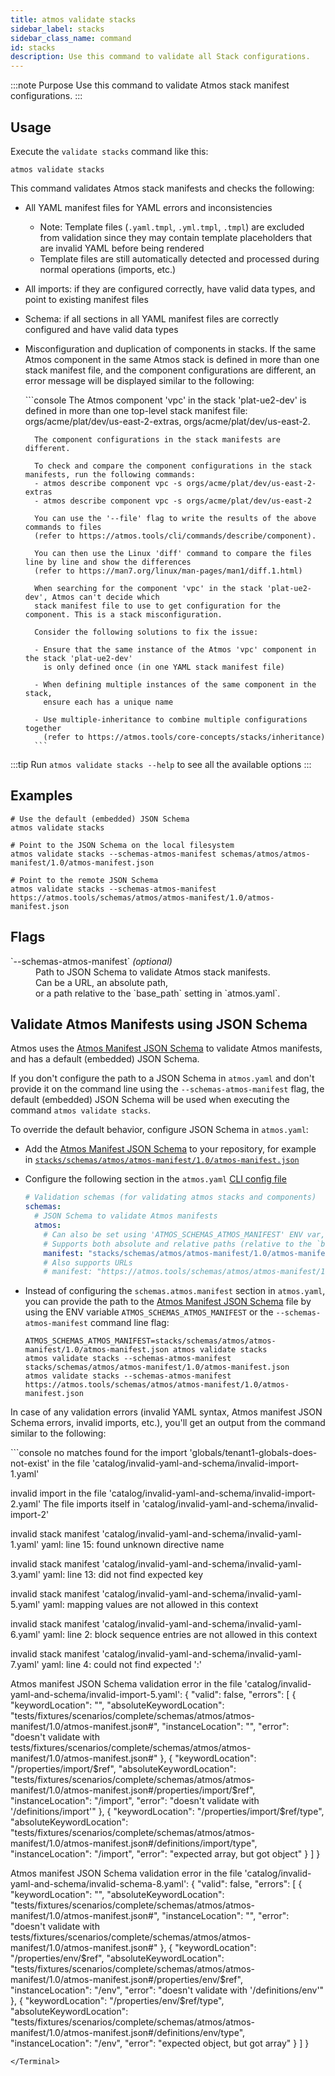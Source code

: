 ```yaml
---
title: atmos validate stacks
sidebar_label: stacks
sidebar_class_name: command
id: stacks
description: Use this command to validate all Stack configurations.
---
```



:::note Purpose
Use this command to validate Atmos stack manifest configurations.
:::

<Screengrab title="atmos validate stacks --help" slug="atmos-validate-stacks--help" />

## Usage

Execute the `validate stacks` command like this:

```shell
atmos validate stacks
```

This command validates Atmos stack manifests and checks the following:

- All YAML manifest files for YAML errors and inconsistencies
  - Note: Template files (`.yaml.tmpl`, `.yml.tmpl`, `.tmpl`) are excluded from validation since they may contain template placeholders that are invalid YAML before being rendered
  - Template files are still automatically detected and processed during normal operations (imports, etc.)

- All imports: if they are configured correctly, have valid data types, and point to existing manifest files

- Schema: if all sections in all YAML manifest files are correctly configured and have valid data types

- Misconfiguration and duplication of components in stacks. If the same Atmos component in the same Atmos stack is
  defined in more than one stack manifest file, and the component configurations are different, an error message will
  be displayed similar to the following:

    <Terminal title="atmos validate stacks">
        ```console
        The Atmos component 'vpc' in the stack 'plat-ue2-dev' is defined in more than one
        top-level stack manifest file: orgs/acme/plat/dev/us-east-2-extras, orgs/acme/plat/dev/us-east-2.

        The component configurations in the stack manifests are different.

        To check and compare the component configurations in the stack manifests, run the following commands:
        - atmos describe component vpc -s orgs/acme/plat/dev/us-east-2-extras
        - atmos describe component vpc -s orgs/acme/plat/dev/us-east-2

        You can use the '--file' flag to write the results of the above commands to files
        (refer to https://atmos.tools/cli/commands/describe/component).

        You can then use the Linux 'diff' command to compare the files line by line and show the differences
        (refer to https://man7.org/linux/man-pages/man1/diff.1.html)

        When searching for the component 'vpc' in the stack 'plat-ue2-dev', Atmos can't decide which
        stack manifest file to use to get configuration for the component. This is a stack misconfiguration.

        Consider the following solutions to fix the issue:

        - Ensure that the same instance of the Atmos 'vpc' component in the stack 'plat-ue2-dev'
          is only defined once (in one YAML stack manifest file)

        - When defining multiple instances of the same component in the stack,
          ensure each has a unique name

        - Use multiple-inheritance to combine multiple configurations together
          (refer to https://atmos.tools/core-concepts/stacks/inheritance)
        ```
    </Terminal>

:::tip
Run `atmos validate stacks --help` to see all the available options
:::

## Examples

```shell
# Use the default (embedded) JSON Schema
atmos validate stacks

# Point to the JSON Schema on the local filesystem
atmos validate stacks --schemas-atmos-manifest schemas/atmos/atmos-manifest/1.0/atmos-manifest.json

# Point to the remote JSON Schema
atmos validate stacks --schemas-atmos-manifest https://atmos.tools/schemas/atmos/atmos-manifest/1.0/atmos-manifest.json
```

## Flags

<dl>
  <dt>`--schemas-atmos-manifest` <em>(optional)</em></dt>
  <dd>Path to JSON Schema to validate Atmos stack manifests.<br/>Can be a URL, an absolute path,<br/>or a path relative to the `base_path` setting in `atmos.yaml`.</dd>
</dl>

## Validate Atmos Manifests using JSON Schema

Atmos uses the [Atmos Manifest JSON Schema](pathname:///schemas/atmos/atmos-manifest/1.0/atmos-manifest.json) to validate Atmos manifests, and has a default (embedded) JSON Schema.

If you don't configure the path to a JSON Schema in `atmos.yaml` and don't provide it on the command line using the `--schemas-atmos-manifest` flag,
the default (embedded) JSON Schema will be used when executing the command `atmos validate stacks`.

To override the default behavior, configure JSON Schema in `atmos.yaml`:

- Add the [Atmos Manifest JSON Schema](pathname:///schemas/atmos/atmos-manifest/1.0/atmos-manifest.json) to your repository, for example
  in  [`stacks/schemas/atmos/atmos-manifest/1.0/atmos-manifest.json`](https://github.com/cloudposse/atmos/blob/main/examples/quick-start-advanced/stacks/schemas/atmos/atmos-manifest/1.0/atmos-manifest.json)

- Configure the following section in the `atmos.yaml` [CLI config file](/cli/configuration)

  ```yaml title="atmos.yaml"
  # Validation schemas (for validating atmos stacks and components)
  schemas:
    # JSON Schema to validate Atmos manifests
    atmos:
      # Can also be set using 'ATMOS_SCHEMAS_ATMOS_MANIFEST' ENV var, or '--schemas-atmos-manifest' command-line arguments
      # Supports both absolute and relative paths (relative to the `base_path` setting in `atmos.yaml`)
      manifest: "stacks/schemas/atmos/atmos-manifest/1.0/atmos-manifest.json"
      # Also supports URLs
      # manifest: "https://atmos.tools/schemas/atmos/atmos-manifest/1.0/atmos-manifest.json"
  ```

- Instead of configuring the `schemas.atmos.manifest` section in `atmos.yaml`, you can provide the path to
  the [Atmos Manifest JSON Schema](pathname:///schemas/atmos/atmos-manifest/1.0/atmos-manifest.json) file by using the ENV variable `ATMOS_SCHEMAS_ATMOS_MANIFEST`
  or the `--schemas-atmos-manifest` command line flag:

  ```shell
  ATMOS_SCHEMAS_ATMOS_MANIFEST=stacks/schemas/atmos/atmos-manifest/1.0/atmos-manifest.json atmos validate stacks
  atmos validate stacks --schemas-atmos-manifest stacks/schemas/atmos/atmos-manifest/1.0/atmos-manifest.json
  atmos validate stacks --schemas-atmos-manifest https://atmos.tools/schemas/atmos/atmos-manifest/1.0/atmos-manifest.json
  ```

In case of any validation errors (invalid YAML syntax, Atmos manifest JSON Schema errors, invalid imports, etc.), you'll get an output from the
command similar to the following:

<Terminal title="atmos validate stacks">
```console
no matches found for the import 'globals/tenant1-globals-does-not-exist' in the
file 'catalog/invalid-yaml-and-schema/invalid-import-1.yaml'

invalid import in the file 'catalog/invalid-yaml-and-schema/invalid-import-2.yaml'
The file imports itself in 'catalog/invalid-yaml-and-schema/invalid-import-2'

invalid stack manifest 'catalog/invalid-yaml-and-schema/invalid-yaml-1.yaml'
yaml: line 15: found unknown directive name

invalid stack manifest 'catalog/invalid-yaml-and-schema/invalid-yaml-3.yaml'
yaml: line 13: did not find expected key

invalid stack manifest 'catalog/invalid-yaml-and-schema/invalid-yaml-5.yaml'
yaml: mapping values are not allowed in this context

invalid stack manifest 'catalog/invalid-yaml-and-schema/invalid-yaml-6.yaml'
yaml: line 2: block sequence entries are not allowed in this context

invalid stack manifest 'catalog/invalid-yaml-and-schema/invalid-yaml-7.yaml'
yaml: line 4: could not find expected ':'

Atmos manifest JSON Schema validation error in the
file 'catalog/invalid-yaml-and-schema/invalid-import-5.yaml':
{
  "valid": false,
  "errors": [
    {
      "keywordLocation": "",
      "absoluteKeywordLocation": "tests/fixtures/scenarios/complete/schemas/atmos/atmos-manifest/1.0/atmos-manifest.json#",
      "instanceLocation": "",
      "error": "doesn't validate with tests/fixtures/scenarios/complete/schemas/atmos/atmos-manifest/1.0/atmos-manifest.json#"
    },
    {
      "keywordLocation": "/properties/import/$ref",
      "absoluteKeywordLocation": "tests/fixtures/scenarios/complete/schemas/atmos/atmos-manifest/1.0/atmos-manifest.json#/properties/import/$ref",
      "instanceLocation": "/import",
      "error": "doesn't validate with '/definitions/import'"
    },
    {
      "keywordLocation": "/properties/import/$ref/type",
      "absoluteKeywordLocation": "tests/fixtures/scenarios/complete/schemas/atmos/atmos-manifest/1.0/atmos-manifest.json#/definitions/import/type",
      "instanceLocation": "/import",
      "error": "expected array, but got object"
    }
  ]
}

Atmos manifest JSON Schema validation error in the
file 'catalog/invalid-yaml-and-schema/invalid-schema-8.yaml':
{
  "valid": false,
  "errors": [
    {
      "keywordLocation": "",
      "absoluteKeywordLocation": "tests/fixtures/scenarios/complete/schemas/atmos/atmos-manifest/1.0/atmos-manifest.json#",
      "instanceLocation": "",
      "error": "doesn't validate with tests/fixtures/scenarios/complete/schemas/atmos/atmos-manifest/1.0/atmos-manifest.json#"
    },
    {
      "keywordLocation": "/properties/env/$ref",
      "absoluteKeywordLocation": "tests/fixtures/scenarios/complete/schemas/atmos/atmos-manifest/1.0/atmos-manifest.json#/properties/env/$ref",
      "instanceLocation": "/env",
      "error": "doesn't validate with '/definitions/env'"
    },
    {
      "keywordLocation": "/properties/env/$ref/type",
      "absoluteKeywordLocation": "tests/fixtures/scenarios/complete/schemas/atmos/atmos-manifest/1.0/atmos-manifest.json#/definitions/env/type",
      "instanceLocation": "/env",
      "error": "expected object, but got array"
    }
  ]
}
```
</Terminal>
